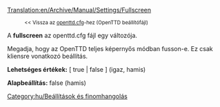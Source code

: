 [[Translation:en/Archive/Manual/Settings/Fullscreen]]

:<small><< Vissza az [[hu/openttd.cfg|openttd.cfg]]-hez (OpenTTD beállítófájl)</small>


A '''fullscreen''' az openttd.cfg fájl egy változója.

Megadja, hogy az OpenTTD teljes képernyős módban fusson-e.
Ez csak kliensre vonatkozó beállítás.


'''Lehetséges értékek:''' [ true | false ] (igaz, hamis)

'''Alapbeállítás:''' false (hamis)

[[Category:hu/Beállítások és finomhangolás]]